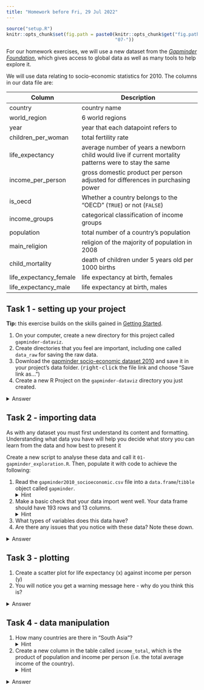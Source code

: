 ```yaml
---
title: "Homework before Fri, 29 Jul 2022"
---
```


```r
source("setup.R")
knitr::opts_chunk$set(fig.path = paste0(knitr::opts_chunk$get("fig.path"),
                                        "07-"))
```


For our homework exercises, we will use a new dataset from the [_Gapminder Foundation_](https://www.gapminder.org/), 
which gives access to global data as well as many tools to help explore it.

We will use data relating to socio-economic statistics for 2010. 
The columns in our data file are:

| Column                       | Description                                                                                                                     |
|-----------------------------|---------------------------------------------------------------------------------------------------------------------------------|
| country                     | country name                                                                                                                    |
| world_region                | 6 world regions                                                                                                                 |
| year                        | year that each datapoint refers to                                                                                               |
| children_per_woman          | total fertility rate                                                                                                            |
| life_expectancy             | average number of years a newborn child would live if current mortality patterns were to stay the same                          |
| income_per_person           | gross domestic product per person adjusted for differences in purchasing power                                                  |
| is_oecd       | Whether a country belongs to the “OECD” (`TRUE`) or not (`FALSE`)                                                                                                       |
| income_groups               | categorical classification of income groups                                                                                     |
| population             | total number of a country's population                                                                                                 |
| main_religion               | religion of the majority of population in 2008                                                                                  |
| child_mortality             | death of children under 5 years old per 1000 births                                                                             |
| life_expectancy_female      | life expectancy at birth, females                                                                                               |
| life_expectancy_male        | life expectancy at birth, males                                                                                                 |


## Task 1 - setting up your project

:::note
**Tip:** this exercise builds on the skills gained in [Getting Started](00-getting-started.html).
:::

1. On your computer, create a new directory for this project called `gapminder-dataviz`.
1. Create directories that you feel are important, including one called `data_raw` for saving the raw data.
1. Download the [gapminder socio-economic dataset 2010](https://github.com/tavareshugo/r-eda-gapminder/raw/gh-pages/_episodes_rmd/data/raw/gapminder2010_socioeconomic.csv)
and save it in your project's data folder. 
(<kbd>right-click</kbd> the file link and choose "Save link as...")
1. Create a new R Project on the `gapminder-dataviz` directory you just created.


<details><summary>Answer</summary>

We create a new directory as well as sub-directories, shown here schematically:

```
gapminder-dataviz
 |_ data_raw
 |_ data_processed
 |_ fig_output
 |_ scripts
```

We use `data_raw` to save the data file that we download with the link provided. 

Finally, we create an R project on this directory:

1. Start RStudio.
2. Under the <kbd>File</kbd> menu, click on <kbd>New Project</kbd>. Choose <kbd>Existing Directory</kbd>.
3. Hit the <kbd>Browse...</kbd> button to go to the folder named `gapminder-dataviz` that we've just created.
4. Click on <kbd>Create Project</kbd>.

RStudio should refresh itself and then indicate that the _working directory_ has been set to the new folder. 
For example, you can run the command `getwd()` on the console to confirm that this is the case.
 
</details>


## Task 2 - importing data

As with any dataset you must first understand its content and formatting.
Understanding what data you have will help you decide what story you can learn from the data and how best to present it

Create a new script to analyse these data and call it `01-gapminder_exploration.R`. 
Then, populate it with code to achieve the following:

1. Read the `gapminder2010_socioeconomic.csv` file into a `data.frame`/`tibble` object 
called `gapminder`. <details><summary>Hint</summary>Use the `read_csv()` function. Remember to first load the `tidyverse` package with `library(tidyverse)`.</details>
1. Make a basic check that your data import went well. Your data frame should have 
193 rows and 13 columns. <details><summary>Hint</summary>Use functions such as `nrow()`, `ncol()`, `summary()` and `str()` to check data integrity.</details>
1. What types of variables does this data have?
1. Are there any issues that you notice with these data? Note these down. 

<details><summary>Answer</summary>

We can read our data as follows:

```r
library(tidyverse)

gapminder <- read_csv("data_raw/gapminder2010_socioeconomic.csv")
```

To examine the contents of the data.frame we can use several functions, for example, to get the number of rows and columns:

```r
ncol(gapminder) # number of columns in the data.frame
nrow(gapminder) # number of rows in the data.frame
```

The `str()` function gives a more comprehensive view of the contents of the data.frame, including the number of rows and columns as well as the type of variable each columns was imported as by R:

```r
str(gapminder)
```

The summary function is also very useful as it gives a quick overview of the types of variables as well as average and quantiles for numeric data:

```r
summary(gapminder)
```

The types of variables we have are:

- nominal (categorical variable with no order): for example `country` and `world_region`
- ordinal (categorical variable with order): for example `income_groups`
- binary (categorical variable with two mutually exclusive values): `is_oecd`
- continuous (numerical variable with any values): for example `income_per_person` or `life_expectancy`
- discrete (numerical variable with limited values only): for example `year`

From the output of the summary function, we can notice a few issues with these data:

- Some `life_expectancy_male` values are invalid == -999.
- `life_expectancy_female` was imported as a character variable, but should be numeric.
- Some missing data - this is almost always expected in large datasets. 

If we look at the top few rows of the table:

```r
head(gapminder)
```

We can see that `life_expectancy_female` is showing the value "-" in the 4th row of data. 
Probably the person recording these data encoded missing values with the "-" symbol, but the `read_csv()` function did not recognise this as missing data. 
The default is to consider _empty_ cells as missing data and so we should correct this in the dataset to make sure **all missing values are encoded in the same way**.

There are a few other issues in the `main_religion` column, which were a little harder to detect. 
If we look at the unique values of this column, we will notice different spellings/formats for some of its values:

```r
# check unique values in a column
unique(gapminder$main_religion)
```

These types of spelling mistakes are very common and it's important to be aware that R would consider "muslim" and "Muslim" to be different words (due to the case-sensitivity). 

</details>


## Task 3 - plotting

1. Create a scatter plot for life expectancy (x) against income per person (y)
1. You will notice you get a warning message here - why do you think this is?

<details><summary>Answer</summary>

```r
ggplot(data = gapminder, 
       mapping = aes(x = life_expectancy, y = income_per_person)) +
  geom_point()
```

The warning message we get is because 6 of the rows in the data frame do not have life_expectancy information (they are `NA` missing data).

If it was a key variable for your analysis you might have wanted to remove those individuals with missing data. 
In this case, we don't mind having these missing data, so we can carry on with our analysis. 

Note that 'Warning messages' are simply that - a warning, not an error. 
They are very helpful and always worth reading.
  
</details>


## Task 4 - data manipulation

1. How many countries are there in "South Asia"? <details><summary>Hint</summary>Use the `filter()` function to subset the table to retain only rows where `world_region == "south_asia"`.</details>
1. Create a new column in the table called `income_total`, which is the product of population and income per person (i.e. the total average income of the country). <details><summary>Hint</summary>Use the `mutate()` function to create a new column.</details>

<details><summary>Answer</summary>

To identify countries in South Asia, we can use the following:

```r
gapminder %>% 
  filter(world_region == "south_asia")
```

From the output we can see this table has 8 rows, therefore 8 countries in this part of the world. 

To create the new column we can use the `mutate()` function, as such:

```r
gapminder %>% 
  mutate(income_total = population*income_per_person)
```

If we wanted to save this in our table, we need to update the object, using the `<-` assignment:

```r
gapminder <- gapminder %>% 
  mutate(income_total = population*income_per_person)
```

</details>
